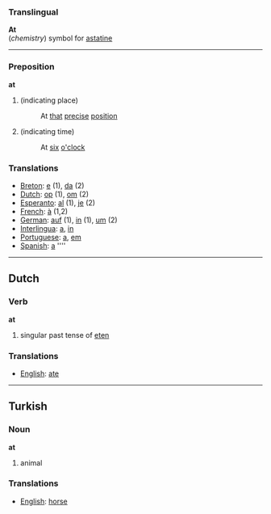 ===Translingual===

'''At'''<br>(''chemistry'') symbol for [[astatine]]

----

===Preposition===

'''at'''

# (indicating place)
#:At [[that]] [[precise]] [[position]]
# (indicating time)
#:At [[six]] [[o'clock]]

===Translations===
*[[Breton]]: [[e]] (1), [[da]] (2)
*[[Dutch]]: [[op]] (1), [[om]] (2)
*[[Esperanto]]: [[al]] (1), [[je]] (2)
*[[French]]: [[à]] (1,2)
*[[German]]: [[auf]] (1), [[in]] (1), [[um]] (2)
*[[Interlingua]]: [[a]], [[in]]
*[[Portuguese]]: [[a]], [[em]]
*[[Spanish]]: [[a]] ''''

----
==Dutch==
===Verb===
'''at'''

#singular past tense of [[eten]]

===Translations===
*[[English]]: [[ate]]

----
==Turkish==
===Noun===
'''at'''

# animal

===Translations===
*[[English]]: [[horse]]